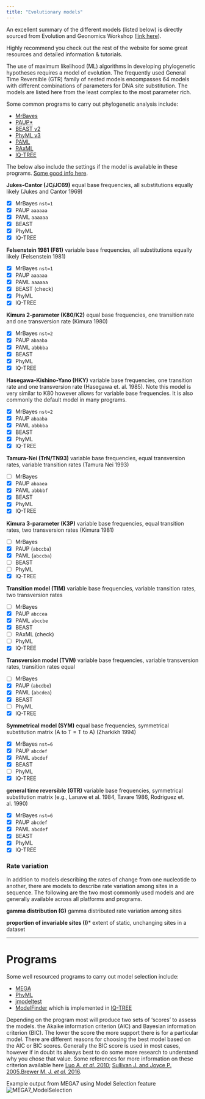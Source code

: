 ```yaml
---
title: "Evolutionary models"
---
```


An excellent summary of the different models (listed below) is directly sourced from Evolution and Geonomics Workshop ([link here](http://evomics.org/resources/substitution-models/nucleotide-substitution-models/)).

Highly recommend you check out the rest of the website for some great resources and detailed information & tutorials.

The use of maximum likelihood (ML) algorithms in developing phylogenetic hypotheses requires a model of evolution. The frequently used General Time Reversible (GTR) family of nested models encompasses 64 models with different combinations of parameters for DNA site substitution. The models are listed here from the least complex to the most parameter rich.

Some common programs to carry out phylogenetic analysis include: 

* [MrBayes](http://nbisweden.github.io/MrBayes/)
* [PAUP*](https://paup.phylosolutions.com/)
* [BEAST v2](http://www.beast2.org)
* [PhyML v3](http://www.atgc-montpellier.fr/phyml/) 
* [PAML](http://evomics.org/resources/software/molecular-evolution-software/paml/)
* [RAxML](https://sco.h-its.org/exelixis/software.html)
* [IQ-TREE](http://www.iqtree.org/)

The below also include the settings if the model is available in these programs. [Some good info here](http://phylobotanist.blogspot.com/2016/06/implementation-of-substitution-models.html).


**Jukes-Cantor (JC/JC69)** equal base frequencies, all substitutions equally likely (Jukes and Cantor 1969)

- [x] MrBayes `nst=1`
- [x] PAUP `aaaaaa`
- [x] PAML `aaaaaa`
- [x] BEAST
- [x] PhyML
- [x] IQ-TREE


**Felsenstein 1981 (F81)** variable base frequencies, all substitutions equally likely (Felsenstein 1981)
  
  - [x] MrBayes `nst=1`
  - [x] PAUP `aaaaaa`
  - [x] PAML `aaaaaa`
  - [x] BEAST (check)
  - [x] PhyML
  - [x] IQ-TREE

**Kimura 2-parameter (K80/K2)** equal base frequencies, one transition rate and one transversion rate (Kimura 1980)

- [x] MrBayes `nst=2`
- [x] PAUP `abaaba`
- [x] PAML `abbbba`
- [x] BEAST
- [x] PhyML
- [x] IQ-TREE

**Hasegawa-Kishino-Yano (HKY)** variable base frequencies, one transition rate and one transversion rate (Hasegawa et. al. 1985). Note this model is very similar to K80 however allows for variable base frequencies. It is also commonly the default model in many programs.

- [x] MrBayes `nst=2`
- [x] PAUP `abaaba`
- [x] PAML `abbbba`
- [x] BEAST
- [x] PhyML
- [x] IQ-TREE

**Tamura-Nei (TrN/TN93)** variable base frequencies, equal transversion rates, variable transition rates (Tamura Nei 1993)

- [ ] MrBayes
- [x] PAUP `abaaea`
- [x] PAML `abbbbf`
- [x] BEAST
- [x] PhyML
- [x] IQ-TREE

**Kimura 3-parameter (K3P)** variable base frequencies, equal transition rates, two transversion rates (Kimura 1981)

- [ ] MrBayes
- [x] PAUP (`abccba`)
- [x] PAML (`abccba`)
- [ ] BEAST
- [ ] PhyML
- [x] IQ-TREE

**Transition model (TIM)** variable base frequencies, variable transition rates, two transversion rates

- [ ] MrBayes
- [x] PAUP `abccea`
- [x] PAML `abccbe`
- [x] BEAST
- [ ] RAxML (check)
- [ ] PhyML
- [x] IQ-TREE

**Transversion model (TVM)** variable base frequencies, variable transversion rates, transition rates equal

- [ ] MrBayes
- [x] PAUP (`abcdbe`)
- [x] PAML (`abcdea`)
- [x] BEAST
- [ ] PhyML
- [x] IQ-TREE

**Symmetrical model (SYM)** equal base frequencies, symmetrical substitution matrix (A to T = T to A) (Zharkikh 1994)

- [x] MrBayes `nst=6`
- [x] PAUP `abcdef`
- [x] PAML `abcdef`
- [x] BEAST
- [ ] PhyML
- [x] IQ-TREE

**general time reversible (GTR)** variable base frequencies, symmetrical substitution matrix (e.g., Lanave et al. 1984, Tavare 1986, Rodriguez et. al. 1990)

- [x] MrBayes `nst=6`
- [x] PAUP `abcdef`
- [x] PAML `abcdef`
- [x] BEAST
- [x] PhyML
- [x] IQ-TREE

### Rate variation
In addition to models describing the rates of change from one nucleotide to another, there are models to describe rate variation among sites in a sequence. The following are the two most commonly used models and are generally available across all platforms and programs.

**gamma distribution (G)** gamma distributed rate variation among sites

**proportion of invariable sites (I)*** extent of static, unchanging sites in a dataset

***

# Programs

Some well resourced programs to carry out model selection include:

- [MEGA](https://www.megasoftware.net/)
- [PhyML](http://www.atgc-montpellier.fr/phyml/)
- [jmodeltest](https://github.com/ddarriba/jmodeltest2)
- [ModelFinder](https://doi.org/10.1038/nmeth.4285) which is implemented in [IQ-TREE](http://www.iqtree.org/)

Depending on the program most will produce two sets of 'scores' to assess the models.
the Akaike information criterion (AIC) and Bayesian information criterion (BIC).
The lower the score the more support there is for a particular model. There are different reasons for choosing the best model based on the AIC or BIC scores. Generally the BIC score is used in most cases, however if in doubt its always best to do some more research to understand why you chose that value. Some references for more information on these criterion available here [Luo A. *et al.* 2010](https://www.ncbi.nlm.nih.gov/pmc/articles/PMC2925852/); [Sullivan J. and Joyce P. 2005](https://www.annualreviews.org/doi/pdf/10.1146/annurev.ecolsys.36.102003.152633),[Brewer M. J. *et al.* 2016](https://besjournals.onlinelibrary.wiley.com/doi/full/10.1111/2041-210X.12541).

Example output from MEGA7 using Model Selection feature
![MEGA7_ModelSelection](images/mega7-ml.png)